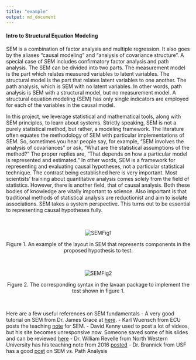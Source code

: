 ```yaml
---
title: "example"
output: md_document
---
```


#### <a name="Title"></a> Intro to Structural Equation Modeling

SEM is a combination of factor analysis and multiple regression. It also goes by the aliases “causal modeling” and “analysis of covariance structure”. A special case of SEM includes confirmatory factor analysis and path analysis. The SEM can be divided into two parts. The measurement model is the part which relates measured variables to latent variables. The structural model is the part that relates latent variables to one another. The path analysis, which is SEM with no latent variables. In other words, path analysis is SEM with a structural model, but no measurement model. A structural equation modeling (SEM) has only single indicators are employed for each of the variables in the causal model.

In this project, we leverage statistical and mathematical tools, along with SEM principles, to learn about systems. Strictly speaking, SEM is not a purely statistical method, but rather, a modeling framework. The literature often equates the methodology of SEM with particular implementations of SEM. So, sometimes you hear people say, for example, “SEM involves the analysis of covariances” or ask, “What are the statistical assumptions of the method?” The proper replies are, “That depends on how a particular model is represented and estimated.” In other words, SEM is a framework for representing and evaluating causal hypotheses, not a particular statistical technique. The contrast being established here is very important. Most scientists’ training about quantitative analysis comes solely from the field of statistics. However, there is another field, that of causal analysis. Both these bodies of knowledge are vitally important to science. Also important is that traditional methods of statistical analysis are reductionist and aim to isolate associations. SEM takes a system perspective. This turns out to be essential to representing causal hypotheses fully.

<br/>

<p align="center">
<img src="SEMFig1.png" alt="SEMFig1"/>
</p>
<center>
Figure 1. An example of the layout in SEM that represents components in the proposed hypothesis to test.
</center>
<br/>

<p align="center">
<img src="SEMFig2.png" alt="SEMFig2"/>
</p>
<center>
Figure 2. The corresponding syntax in the lavaan package to implement the test shown in figure 1.
</center>

<br/>

Here are a few useful references on SEM fundamentals 
-	A very good tutorial on SEM from Dr. James Grace at [here](https://www.usgs.gov/centers/wetland-and-aquatic-research-center/science/quantitative-analysis-using-structural-equation?qt-science_center_objects=0#qt-science_center_objects).
-	Karl Wuensch from ECU posts the teaching [note](http://core.ecu.edu/psyc/wuenschk/StatsLessons.htm#Path) for SEM.
-	David Kenny used to post a lot of videos, but his site becomes unresponsive now. Someone saved some of his slides and can be reviewed [here](https://slideplayer.com/slide/4682437/)
-	Dr. William Revelle from North Western University has his teaching note from 2016 [posted](http://personality-project.org/revelle/syllabi/454/454.syllabus.pdf)
-	Dr. Brannick from USF has a good [post](http://faculty.cas.usf.edu/mbrannick/regression/SEM.html) on SEM vs. Path Analysis
